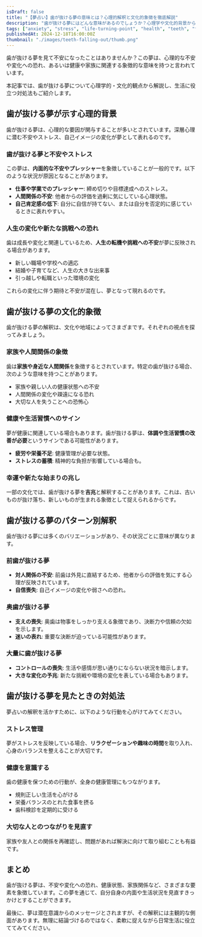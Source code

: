 ```yaml
---
isDraft: false
title: "【夢占い】歯が抜ける夢の意味とは？心理的解釈と文化的象徴を徹底解説"
description: "歯が抜ける夢にはどんな意味があるのでしょうか？心理学や文化的背景からその象徴性を深掘りし、不安やストレスの原因や対処法を詳しく解説します。"
tags: ["anxiety", "stress", "life-turning-point", "health", "teeth", "fear", "relationships", "subconscious"]
publishedAt: 2024-12-18T16:00:00Z
thumbnail: "./images/teeth-falling-out/thumb.png"
---
```


歯が抜ける夢を見て不安になったことはありませんか？この夢は、心理的な不安や変化への恐れ、あるいは健康や家族に関連する象徴的な意味を持つと言われています。

本記事では、歯が抜ける夢について心理学的・文化的観点から解説し、生活に役立つ対処法もご紹介します。

<TableOfContents />

<AdUnit />

## 歯が抜ける夢が示す心理的背景

歯が抜ける夢は、心理的な要因が関与することが多いとされています。深層心理に潜む不安やストレス、自己イメージの変化が夢として表れるのです。

### 歯が抜ける夢と不安やストレス

この夢は、<strong>内面的な不安やプレッシャー</strong>を象徴していることが一般的です。以下のような状況が原因となることがあります。

- <strong>仕事や学業でのプレッシャー</strong>: 締め切りや目標達成へのストレス。
- <strong>人間関係の不安</strong>: 他者からの評価を過剰に気にしている心理状態。
- <strong>自己肯定感の低下</strong>: 自分に自信が持てない、または自分を否定的に感じているときに表れやすい。

### 人生の変化や新たな挑戦への恐れ

歯は成長や変化と関連しているため、<strong>人生の転機や挑戦への不安</strong>が夢に反映される場合があります。

- 新しい職場や学校への適応
- 結婚や子育てなど、人生の大きな出来事
- 引っ越しや転職といった環境の変化

これらの変化に伴う期待と不安が混在し、夢となって現れるのです。

<AdUnit />

## 歯が抜ける夢の文化的象徴

歯が抜ける夢の解釈は、文化や地域によってさまざまです。それぞれの視点を探ってみましょう。

### 家族や人間関係の象徴

歯は<strong>家族や身近な人間関係</strong>を象徴するとされています。特定の歯が抜ける場合、次のような意味を持つことがあります。

- 家族や親しい人の健康状態への不安
- 人間関係の変化や疎遠になる恐れ
- 大切な人を失うことへの恐怖心

### 健康や生活習慣へのサイン

夢が健康に関連している場合もあります。歯が抜ける夢は、<strong>体調や生活習慣の改善が必要</strong>というサインである可能性があります。

- <strong>疲労や栄養不足</strong>: 健康管理が必要な状態。
- <strong>ストレスの蓄積</strong>: 精神的な負担が影響している場合も。

### 幸運や新たな始まりの兆し

一部の文化では、歯が抜ける夢を<strong>吉兆</strong>と解釈することがあります。これは、古いものが抜け落ち、新しいものが生まれる象徴として捉えられるからです。

<AdUnit />

## 歯が抜ける夢のパターン別解釈

歯が抜ける夢には多くのバリエーションがあり、その状況ごとに意味が異なります。

### 前歯が抜ける夢

- <strong>対人関係の不安</strong>: 前歯は外見に直結するため、他者からの評価を気にする心理が反映されています。
- <strong>自信喪失</strong>: 自己イメージの変化や弱さへの恐れ。

### 奥歯が抜ける夢

- <strong>支えの喪失</strong>: 奥歯は物事をしっかり支える象徴であり、決断力や信頼の欠如を示します。
- <strong>迷いの表れ</strong>: 重要な決断が迫っている可能性があります。

### 大量に歯が抜ける夢

- <strong>コントロールの喪失</strong>: 生活や感情が思い通りにならない状況を暗示します。
- <strong>大きな変化の予兆</strong>: 新たな挑戦や環境の変化を表している場合もあります。

<AdUnit />

## 歯が抜ける夢を見たときの対処法

夢占いの解釈を活かすために、以下のような行動を心がけてみてください。

### ストレス管理

夢がストレスを反映している場合、<strong>リラクゼーションや趣味の時間</strong>を取り入れ、心身のバランスを整えることが大切です。

### 健康を意識する

歯の健康を保つための行動が、全身の健康管理にもつながります。

- 規則正しい生活を心がける
- 栄養バランスのとれた食事を摂る
- 歯科検診を定期的に受ける

### 大切な人とのつながりを見直す

家族や友人との関係を再確認し、問題があれば解決に向けて取り組むことも有益です。

<AdUnit />

## まとめ

歯が抜ける夢は、不安や変化への恐れ、健康状態、家族関係など、さまざまな要素を象徴しています。この夢を通じて、自分自身の内面や生活状況を見直すきっかけとすることができます。

最後に、夢は潜在意識からのメッセージとされますが、その解釈には主観的な側面があります。無理に結論づけるのではなく、柔軟に捉えながら日常生活に役立ててみてください。
